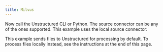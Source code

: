 ```yaml
---
title: Milvus
---
```



<SharedMilvus />

Now call the Unstructured CLI or Python. The source connector can be any of the ones supported. This example uses the local source connector:

This example sends files to Unstructured for processing by default. To process files locally instead, see the instructions at the end of this page.


<CodeGroup>
  <MilvusAPISh />
  <MilvusAPIPyV2 />
</CodeGroup>


<SharedPartitionByAPIOSS/>